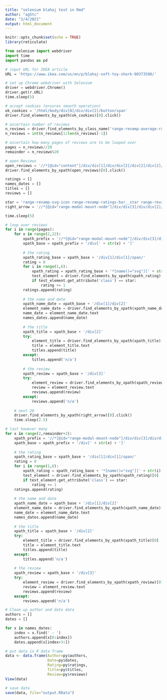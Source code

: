 ```yaml
---
title: "selenium blahaj test in Rmd"
author: "ag5tc"
date: "2/4/2021"
output: html_document
---
```


```r
knitr::opts_chunk$set(echo = TRUE)
library(reticulate)
```

```python
from selenium import webdriver
import time
import pandas as pd
```

```r
# input URL for IKEA article
URL = 'https://www.ikea.com/us/en/p/blahaj-soft-toy-shark-90373590/'
```

```python
# set up Chrome webdriver with Selenium
driver = webdriver.Chrome()
driver.get(r.URL)
time.sleep(5)
```

```python
# accept cookies (ensures smooth operation)
ok_cookies = '/html/body/div[8]/div/div[2]/button/span'
driver.find_elements_by_xpath(ok_cookies)[0].click()

# ascertain number of reviews
n_reviews = driver.find_elements_by_class_name('range-revamp-average-rating__reviews')[0].text
n_reviews = int(n_reviews[1:len(n_reviews)-1])

# ascertain how many pages of reviews are to be looped over
pages = n_reviews//20
remainder = n_reviews%20

# open Reviews
open_reviews = '//*[@id="content"]/div/div[1]/div/div[2]/div[2]/div[2]/div[3]/button/span'
driver.find_elements_by_xpath(open_reviews)[0].click()
```

```python
ratings = []
names_dates = []
titles = []
reviews = []

star = 'range-revamp-svg-icon range-revamp-ratings-bar__star range-revamp-ratings-bar__star--filled'
right_arrow = '//*[@id="range-modal-mount-node"]/div/div[3]/div/div[2]/div/div[2]/div[22]/button[2]'

time.sleep(5)
```

```python
# loop over reviews
for i in range(pages):
    for x in range(2,22):
        xpath_prefix = '//*[@id="range-modal-mount-node"]/div/div[3]/div/div[2]/div/div[2]'
        xpath_base = xpath_prefix + '/div[' + str(x) + ']'
    
        # the rating
        xpath_rating_base = xpath_base + '/div[1]/div[1]/span/'
        rating = 0
        for i in range(1,6):
            xpath_rating = xpath_rating_base + '*[name()="svg"][' + str(i) + ']'
            test_element = driver.find_elements_by_xpath(xpath_rating)[0]
            if test_element.get_attribute('class') == star:
                rating += 1
        ratings.append(rating)
    
        # the name and date
        xpath_name_date = xpath_base + '/div[1]/div[2]'
        element_name_date = driver.find_elements_by_xpath(xpath_name_date)[0]
        name_date = element_name_date.text
        names_dates.append(name_date)
    
        # the title
        xpath_title = xpath_base + '/div[2]'
        try:
            element_title = driver.find_elements_by_xpath(xpath_title)[0]
            title = element_title.text
            titles.append(title)
        except:
            titles.append('n/a')
    
        # the review
        xpath_review = xpath_base + '/div[3]'
        try:
            element_review = driver.find_elements_by_xpath(xpath_review)[0]
            review = element_review.text
            reviews.append(review)
        except:
            reviews.append('n/a')
    
    # next 20
    driver.find_elements_by_xpath(right_arrow)[0].click()
    time.sleep(2.5)

# last however many
for x in range(2,remainder+2):
    xpath_prefix = '//*[@id="range-modal-mount-node"]/div/div[3]/div/div[2]/div/div[2]'
    xpath_base = xpath_prefix + '/div[' + str(x) + ']'
    
    # the rating
    xpath_rating_base = xpath_base + '/div[1]/div[1]/span/'
    rating = 0
    for i in range(1,6):
        xpath_rating = xpath_rating_base + '*[name()="svg"][' + str(i) + ']'
        test_element = driver.find_elements_by_xpath(xpath_rating)[0]
        if test_element.get_attribute('class') == star:
            rating += 1
    ratings.append(rating)
    
    # the name and date
    xpath_name_date = xpath_base + '/div[1]/div[2]'
    element_name_date = driver.find_elements_by_xpath(xpath_name_date)[0]
    name_date = element_name_date.text
    names_dates.append(name_date)
    
    # the title
    xpath_title = xpath_base + '/div[2]'
    try:
        element_title = driver.find_elements_by_xpath(xpath_title)[0]
        title = element_title.text
        titles.append(title)
    except:
        titles.append('n/a')
    
    # the review
    xpath_review = xpath_base + '/div[3]'
    try:
        element_review = driver.find_elements_by_xpath(xpath_review)[0]
        review = element_review.text
        reviews.append(review)
    except:
        reviews.append('n/a')
```

```python
# Clean up author and date data
authors = []
dates = []

for x in names_dates:
    index = x.find(' - ')
    authors.append(x[0:index])
    dates.append(x[index+3:])

```

```r
# put data in R data frame
data <- data.frame(Author=py$authors,
                   Date=py$dates,
                   Rating=py$ratings,
                   Title=py$titles,
                   Review=py$reviews)
View(data)
```

```r
# save data
save(data, file="output.RData")
```
